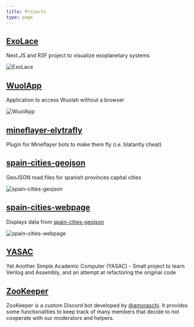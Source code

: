 ```yaml
---
title: Projects
type: page
---
```



## [ExoLace](https://github.com/amoraschi/ExoLace)

Next.JS and R3F project to visualize exoplanetary systems

<Image
  src='/ExoLace.png'
  width={2560}
  height={1440}
  alt='ExoLace'
  className='rounded-lg'
/>

## [WuolApp](https://github.com/amoraschi/WuolApp)

Application to access Wuolah without a browser

<Image
  src='/WuolApp.png'
  width={2259}
  height={1530}
  alt='WuolApp'
  className='rounded-lg'
/>

## [mineflayer-elytrafly](https://github.com/amoraschi/mineflayer-elytrafly)

Plugin for Mineflayer bots to make them fly (i.e. blatantly cheat)

## [spain-cities-geojson](https://github.com/amoraschi/spain-cities-geojson)

GeoJSON road files for spanish provinces capital cities

<Image
  src='/spain-cities-geojson.png'
  width={2237}
  height={2576}
  alt='spain-cities-geojson'
  className='rounded-lg'
/>

## [spain-cities-webpage](https://github.com/amoraschi/spain-cities-webpage)

Displays data from [spain-cities-geojson](https://github.com/amoraschi/spain-cities-geojson)

<Image
  src='/spain-cities-webpage.png'
  width={2259}
  height={1370}
  alt='spain-cities-webpage'
  className='rounded-lg'
/>

## [YASAC](https://github.com/amoraschi/YASAC)

Yet Another Simple Academic Computer (YASAC) - Small project to learn Verilog and Assembly, and an attempt at refactoring the original code

## [ZooKeeper](https://github.com/amoraschi/ZooKeeper)

ZooKeeper is a custom Discord bot developed by [@amoraschi](https://github.com/amoraschi). It provides some functionalities to keep track of many members that decide to not cooperate with our moderators and helpers.
